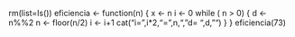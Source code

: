 rm(list=ls())
eficiencia <- function(n) 
{
  x <- n
  i <- 0
  while ( n > 0)
  {
    d <- n%%2
    n <- floor(n/2)
    i <- i+1
    cat("i= ",i*2,"\tn= ",n,"\t","d= ",d,"\n")
  }
}
eficiencia(73)
